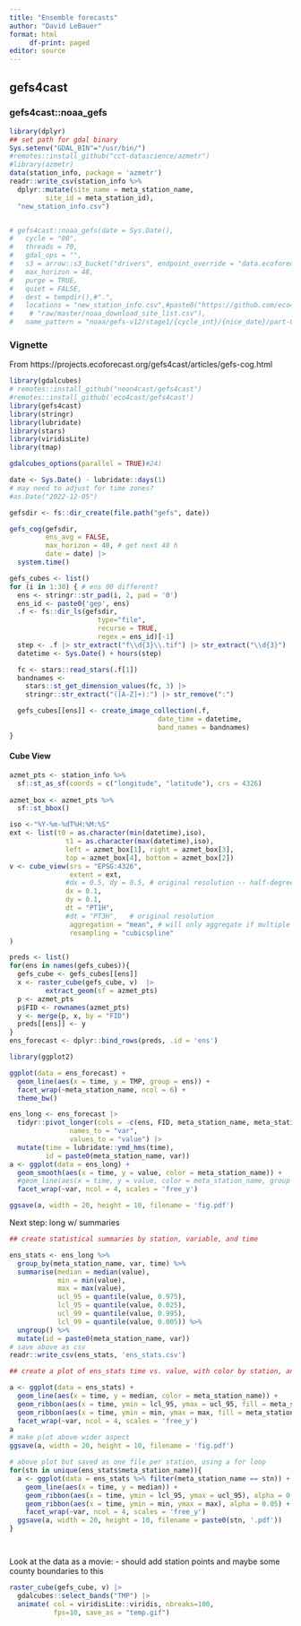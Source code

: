 ```yaml
---
title: "Ensemble forecasts"
author: "David LeBauer"
format: html
     df-print: paged
editor: source
---
```



## gefs4cast

### gefs4cast::noaa_gefs

```r
library(dplyr)
## set path for gdal binary 
Sys.setenv("GDAL_BIN"="/usr/bin/")
#remotes::install_github("cct-datascience/azmetr")
#library(azmetr)
data(station_info, package = 'azmetr')
readr::write_csv(station_info %>% 
  dplyr::mutate(site_name = meta_station_name, 
         site_id = meta_station_id),
  "new_station_info.csv")


# gefs4cast::noaa_gefs(date = Sys.Date(),
#   cycle = "00",
#   threads = 70,
#   gdal_ops = "",
#   s3 = arrow::s3_bucket("drivers", endpoint_override = "data.ecoforecast.org"),
#   max_horizon = 48,
#   purge = TRUE,
#   quiet = FALSE,
#   dest = tempdir(),#".",
#   locations = "new_station_info.csv",#paste0("https://github.com/eco4cast/neon4cast-noaa-download/",
#    # "raw/master/noaa_download_site_list.csv"),
#   name_pattern = "noaa/gefs-v12/stage1/{cycle_int}/{nice_date}/part-0.parquet")
```


### Vignette 

From https://projects.ecoforecast.org/gefs4cast/articles/gefs-cog.html
```r
library(gdalcubes) 
# remotes::install_github("neon4cast/gefs4cast")
#remotes::install_github('eco4cast/gefs4cast')
library(gefs4cast) 
library(stringr)
library(lubridate)
library(stars)
library(viridisLite)
library(tmap)

gdalcubes_options(parallel = TRUE)#24)
```

```r
date <- Sys.Date() - lubridate::days(1)
# may need to adjust for time zones?
#as.Date("2022-12-05")

gefsdir <- fs::dir_create(file.path("gefs", date))

gefs_cog(gefsdir, 
         ens_avg = FALSE,
         max_horizon = 48, # get next 48 h          
         date = date) |>
  system.time()
```

```r
gefs_cubes <- list()
for (i in 1:30) { # ens 00 different?
  ens <- stringr::str_pad(i, 2, pad = '0')
  ens_id <- paste0('gep', ens)
  .f <- fs::dir_ls(gefsdir, 
                      type="file", 
                      recurse = TRUE,
                      regex = ens_id)[-1]
  step <- .f |> str_extract("f\\d{3}\\.tif") |> str_extract("\\d{3}") 
  datetime <- Sys.Date() + hours(step) 

  fc <- stars::read_stars(.f[1]) 
  bandnames <- 
    stars::st_get_dimension_values(fc, 3) |>
    stringr::str_extract("([A-Z]+):") |> str_remove(":")

  gefs_cubes[[ens]] <- create_image_collection(.f,
                                     date_time = datetime, 
                                     band_names = bandnames)
}
```


#### Cube View

```r

azmet_pts <- station_info %>% 
  sf::st_as_sf(coords = c("longitude", "latitude"), crs = 4326)
  
azmet_box <- azmet_pts %>% 
  sf::st_bbox() 

iso <-"%Y-%m-%dT%H:%M:%S"
ext <- list(t0 = as.character(min(datetime),iso), 
              t1 = as.character(max(datetime),iso),
              left = azmet_box[1], right = azmet_box[3],
              top = azmet_box[4], bottom = azmet_box[2])
v <- cube_view(srs = "EPSG:4326", 
               extent = ext,
              #dx = 0.5, dy = 0.5, # original resolution -- half-degree
              dx = 0.1, 
              dy = 0.1,
              dt = "PT1H",
              #dt = "PT3H",   # original resolution
               aggregation = "mean", # will only aggregate if multiple ensemble members are viewed
               resampling = "cubicspline"
)
```

```r

preds <- list()
for(ens in names(gefs_cubes)){
  gefs_cube <- gefs_cubes[[ens]]
  x <- raster_cube(gefs_cube, v)  |> 
         extract_geom(sf = azmet_pts)
  p <- azmet_pts
  p$FID <- rownames(azmet_pts)
  y <- merge(p, x, by = "FID")
  preds[[ens]] <- y
}
ens_forecast <- dplyr::bind_rows(preds, .id = 'ens')
```

```r
library(ggplot2)

ggplot(data = ens_forecast) +
  geom_line(aes(x = time, y = TMP, group = ens)) +
  facet_wrap(~meta_station_name, ncol = 6) +
  theme_bw()

ens_long <- ens_forecast |>
  tidyr::pivot_longer(cols = -c(ens, FID, meta_station_name, meta_station_id, time, geometry),
               names_to = "var",
               values_to = "value") |>
  mutate(time = lubridate::ymd_hms(time),
         id = paste0(meta_station_name, var))
a <- ggplot(data = ens_long) +
  geom_smooth(aes(x = time, y = value, color = meta_station_name)) +
  #geom_line(aes(x = time, y = value, color = meta_station_name, group = id), alpha = 0.25) +
  facet_wrap(~var, ncol = 4, scales = 'free_y') 

ggsave(a, width = 20, height = 10, filename = 'fig.pdf')
```

Next step: long w/ summaries

```r
## create statistical summaries by station, variable, and time

ens_stats <- ens_long %>% 
  group_by(meta_station_name, var, time) %>% 
  summarise(median = median(value),
            min = min(value),
            max = max(value),
            ucl_95 = quantile(value, 0.975),
            lcl_95 = quantile(value, 0.025),
            ucl_99 = quantile(value, 0.995),
            lcl_99 = quantile(value, 0.005)) %>% 
  ungroup() %>% 
  mutate(id = paste0(meta_station_name, var))
# save above as csv
readr::write_csv(ens_stats, 'ens_stats.csv')
```

```r
## create a plot of ens_stats time vs. value, with color by station, and facet by variable

a <- ggplot(data = ens_stats) +
  geom_line(aes(x = time, y = median, color = meta_station_name)) +
  geom_ribbon(aes(x = time, ymin = lcl_95, ymax = ucl_95, fill = meta_station_name), alpha = 0.25) +
  geom_ribbon(aes(x = time, ymin = min, ymax = max, fill = meta_station_name), alpha = 0.05) +
  facet_wrap(~var, ncol = 4, scales = 'free_y')
a
# make plot above wider aspect
ggsave(a, width = 20, height = 10, filename = 'fig.pdf')

# above plot but saved as one file per station, using a for loop
for(stn in unique(ens_stats$meta_station_name)){
  a <- ggplot(data = ens_stats %>% filter(meta_station_name == stn)) +
    geom_line(aes(x = time, y = median)) +
    geom_ribbon(aes(x = time, ymin = lcl_95, ymax = ucl_95), alpha = 0.25) +
    geom_ribbon(aes(x = time, ymin = min, ymax = max), alpha = 0.05) +
    facet_wrap(~var, ncol = 4, scales = 'free_y')
  ggsave(a, width = 20, height = 10, filename = paste0(stn, '.pdf'))
}
```

```r


```

```r
```


Look at the data as a movie:
- should add station points and maybe some county boundaries to this
```r
raster_cube(gefs_cube, v) |>
  gdalcubes::select_bands("TMP") |>
  animate( col = viridisLite::viridis, nbreaks=100,
           fps=10, save_as = "temp.gif")
```

